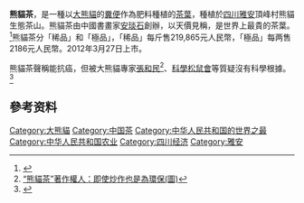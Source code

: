 '''熊貓茶'''，是一種以[[大熊貓|大熊貓]]的[[糞便|糞便]]作為肥料種植的[[茶葉|茶葉]]，種植於[[四川|四川]][[雅安|雅安]]頂峰村熊貓生態茶山。熊貓茶由中國書畫家[[安琰石|安琰石]]創辦，以天價見稱，是世界上最貴的茶葉。<ref>{{Cite web |url=http://tw.nextmedia.com/realtimenews/article/international/20120319/115028/ |title=世界最貴！「熊貓茶」0.5公斤103萬 |access-date=2012-03-28 |archive-url=https://web.archive.org/web/20120322152619/http://tw.nextmedia.com/realtimenews/article/international/20120319/115028/ |archive-date=2012-03-22 |dead-url=yes }}</ref>熊貓茶分「稀品」和「極品」，「稀品」每斤售219,865元人民幣，「極品」每两售2186元人民幣。2012年3月27日上市。

熊貓茶聲稱能抗癌，但被大熊貓專家[[張和民|張和民]]<ref>[http://news.xinhuanet.com/2011-09/06/c_121986157.htm “熊貓茶”著作權人：即使炒作也是為環保(圖) ]</ref>、[[科學松鼠會|科學松鼠會]]等質疑沒有科學根據。<ref>{{Cite web |url=http://finance.chinanews.com/life/2012/03-25/3770673.shtml |title=科學松鼠會開炮：“熊貓茶”能抗癌實屬炒作 |access-date=2016-05-18 |archive-url=https://web.archive.org/web/20120327013812/http://finance.chinanews.com/life/2012/03-25/3770673.shtml |archive-date=2012-03-27 |dead-url=yes }}</ref>

==參考资料==
{{reflist}}

[[Category:大熊貓|Category:大熊貓]]
[[Category:中国茶|Category:中国茶]]
[[Category:中华人民共和国的世界之最|Category:中华人民共和国的世界之最]]
[[Category:中华人民共和国农业|Category:中华人民共和国农业]]
[[Category:四川经济|Category:四川经济]]
[[Category:雅安|Category:雅安]]